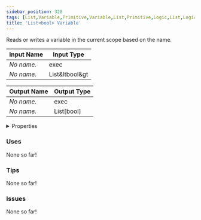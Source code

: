```yaml
---
sidebar_position: 328
tags: [List,Variable,Primitive,Variable,List,Primitive,Logic,List,Logic,Variable,List,Logic]
title: 'List<bool> Variable'
---
```


Reads or writes a variable in the current scope based on the name.




<EsbSvg />

| Input Name | Input Type |
|-----------|-----------|
| *No name.* | exec |
| *No name.* | List&ltbool&gt |

| Output Name | Output Type |
|-----------|-----------|
| *No name.* | exec |
| *No name.* | List[bool] |


<details>
  <summary>Properties</summary>
  <div>
    <div>
    <table>
      <thead>
        <tr>
          <th>Is beta required?</th>
          <th>❌</th>
        </tr>
        <tr>
          <th>Is this chip a trolling risk?</th>
          <th>❌</th>
        </tr>
        <tr>
          <th>Is this chip a role assignment risk?</th>
          <th>❌</th>
        </tr>
        <tr>
          <th>Chip UUID</th>
          <th>e0ef8c83-e5a6-4272-a102-07bfc0a40fd5</th>
        </tr>
      </thead>
    </table>
    </div>
  </div>
</details>

### Uses

None so far!

### Tips

None so far!

### Issues

None so far!